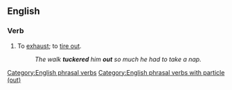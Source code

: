 ==English==

===Verb===
{{en-verb|head=[[tucker]] [[out]]|tuckers out|tuckering out|tuckered out}}

# {{idiomatic}} To [[exhaust]]; to [[tire out]].
#: ''The walk '''tuckered''' him '''out''' so much he had to take a nap.''

[[Category:English phrasal verbs]]
[[Category:English phrasal verbs with particle (out)]]